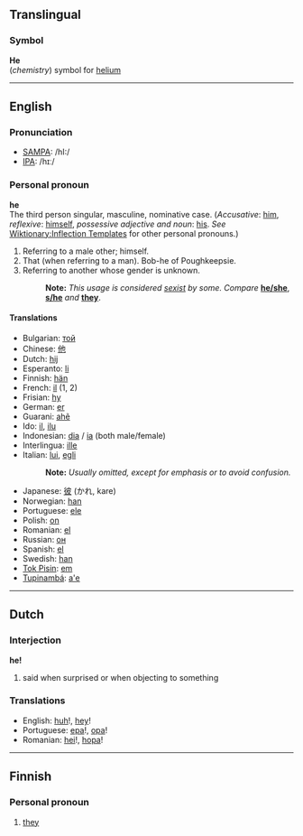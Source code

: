 ==Translingual==
===Symbol===
'''He'''<br>(''chemistry'') symbol for [[helium]]

----
==English==
===Pronunciation===
*[[w:SAMPA|SAMPA]]: /hI:/
*[[w:IPA|IPA]]: /hɪː/

===Personal pronoun===
'''he'''<br>
The third person singular, masculine, nominative case. (''Accusative'': [[him]],  ''reflexive'': [[himself]], ''possessive adjective and noun'': [[his]]. ''See'' [[Wiktionary:Inflection Templates]] for other personal pronouns.) 

#Referring to a male other; himself.
#That (when referring to a man). Bob-he of Poughkeepsie.
#Referring to another whose gender is unknown.
#:'''Note:''' ''This usage is considered [[sexist]] by some.  Compare'' '''[[he/she]]''', '''[[s/he]]''' ''and'' '''[[they]]'''.

====Translations====
*Bulgarian: [[той]]
*Chinese: [[他]]
*Dutch: [[hij]]
*Esperanto: [[li]]
*Finnish: [[hän]]
*French: [[il]] (1, 2)
*Frisian: [[hy]]
*German: [[er]]
*Guarani: [[ahẽ]]
*Ido: [[il]], [[ilu]]
*Indonesian: [[dia]] / [[ia]] (both male/female)
*Interlingua: [[ille]]
*Italian: [[lui#Italian|lui]], [[egli]]
*:'''Note:''' ''Usually omitted, except for emphasis or to avoid confusion.''
*Japanese: [[彼]] (かれ, kare)
*Norwegian: [[han]]
*Portuguese: [[ele]]
*Polish: [[on]]
*Romanian: [[el]]
*Russian: [[он]]
*Spanish: [[el]]
*Swedish: [[han]]
*[[Tok Pisin]]: [[em]]
*[[Tupinambá]]: [[a'e]]

----
==Dutch==
===Interjection===
'''he!'''

# said when surprised or when objecting to something

===Translations===
*English: [[huh]]!, [[hey]]!
*Portuguese: [[epa]]!, [[opa]]!
*Romanian: [[hei]]!, [[hopa]]!

----
==Finnish==

===Personal pronoun===
#[[they]]